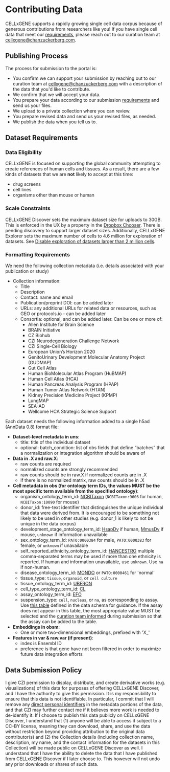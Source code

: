 # Contributing Data

CELLxGENE supports a rapidly growing single cell data corpus because of generous contributions from researchers like you! If you have single cell data that meet our [requirements](#dataset-requirements), please reach out to our curation team at [cellxgene@chanzuckerberg.com](mailto:cellxgene@chanzuckerberg.com).

## Publishing Process

The process for submission to the portal is:

- You confirm we can support your submission by reaching out to our curation team at [cellxgene@chanzuckerberg.com](mailto:cellxgene@chanzuckerberg.com) with a description of the data that you'd like to contribute.
- We confirm that we will accept your data.
- You prepare your data according to our submission [requirements](#dataset-requirements) and send us your files.
- We upload to a private collection where you can review.
- You prepare revised data and send us your revised files, as needed.
- We publish the data when you tell us to.

## Dataset Requirements

### Data Eligibility

CELLxGENE is focused on supporting the global community attempting to create references of human cells and tissues. As a result, there are a few kinds of datasets that we are **not** likely to accept at this time:

- drug screens
- cell lines
- organisms other than mouse or human

### Scale Constraints

CELLxGENE Discover sets the maximum dataset size for uploads to 30GB. This is enforced in the UX by a property in the [Dropbox Chooser](https://github.com/chanzuckerberg/single-cell-data-portal/blob/75c648e8b277d23c4ff0fe198754e660dfd981d9/frontend/src/components/DropboxChooser/index.tsx#L29). There is pending discovery to support larger dataset sizes. Additionally, CELLxGENE Explorer sets the maximum number of cells to 4.6 million for exploration of datasets. See [Disable exploration of datasets larger than 2 million cells](https://github.com/chanzuckerberg/single-cell-data-portal/issues/1538).

### Formatting Requirements

We need the following collection metadata (i.e. details associated with your publication or study)

- Collection information:
  - Title
  - Description
  - Contact: name and email
  - Publication/preprint DOI: can be added later
  - URLs: any additional URLs for related data or resources, such as GEO or protocols.io - can be added later
  - Consortia: optional, and can be added later. Can be one or more of:
    - Allen Institute for Brain Science
    - BRAIN Initiative
    - CZ Biohub
    - CZI Neurodegeneration Challenge Network
    - CZI Single-Cell Biology
    - European Union’s Horizon 2020
    - GenitoUrinary Development Molecular Anatomy Project (GUDMAP)
    - Gut Cell Atlas
    - Human BioMolecular Atlas Program (HuBMAP)
    - Human Cell Atlas (HCA)
    - Human Pancreas Analysis Program (HPAP)
    - Human Tumor Atlas Network (HTAN)
    - Kidney Precision Medicine Project (KPMP)
    - LungMAP
    - SEA-AD
    - Wellcome HCA Strategic Science Support

Each dataset needs the following information added to a single h5ad (AnnData 0.8) format file:

- **Dataset-level metadata in uns**:
  - title: title of the individual dataset
  - optional: batch_condition: list of obs fields that define “batches” that a normalization or integration algorithm should be aware of
- **Data in .X and raw.X**:
  - raw counts are required
  - normalized counts are strongly recommended
  - raw counts should be in raw.X if normalized counts are in .X
  - if there is no normalized matrix, raw counts should be in .X
- **Cell metadata in obs (for ontology term IDs, the values MUST be the most specific term available from the specified ontology)**:
  - organism_ontology_term_id: [NCBITaxon](https://www.ncbi.nlm.nih.gov/taxonomy) (`NCBITaxon:9606` for human, `NCBITaxon:10090` for mouse)
  - donor_id: free-text identifier that distinguishes the unique individual that data were derived from. It is encouraged to be something not likely to be used in other studies (e.g. donor_1 is likely to not be unique in the data corpus)
  - development_stage_ontology_term_id: [HsapDv](https://www.ebi.ac.uk/ols/ontologies/hsapdv) if human, [MmusDv](https://www.ebi.ac.uk/ols/ontologies/mmusdv) if mouse, `unknown` if information unavailable
  - sex_ontology_term_id: `PATO:0000384` for male, `PATO:0000383` for female, or `unknown` if unavailable
  - self_reported_ethnicity_ontology_term_id: [HANCESTRO](https://www.ebi.ac.uk/ols/ontologies/hancestro) multiple comma-separated terms may be used if more than one ethnicity is reported. If human and information unavailable, use `unknown`. Use `na` if non-human.
  - disease_ontology_term_id: [MONDO](https://www.ebi.ac.uk/ols/ontologies/mondo) or `PATO:0000461` for 'normal'
  - tissue_type: `tissue`, `organoid`, or `cell culture`
  - tissue_ontology_term_id: [UBERON](https://www.ebi.ac.uk/ols/ontologies/uberon)
  - cell_type_ontology_term_id: [CL](https://www.ebi.ac.uk/ols/ontologies/cl)
  - assay_ontology_term_id: [EFO](https://www.ebi.ac.uk/ols/ontologies/efo)
  - suspension_type: `cell`, `nucleus`, or `na`, as corresponding to assay. Use [this table](https://github.com/chanzuckerberg/single-cell-curation/blob/main/schema/4.0.0/schema.md#suspension_type) defined in the data schema for guidance. If the assay does not appear in this table, the most appropriate value MUST be selected and the [curation team informed](mailto:cellxgene@chanzuckerberg.com) during submission so that the assay can be added to the table.
- **Embeddings in obsm**:
  - One or more two-dimensional embeddings, prefixed with 'X\_'
- **Features in var & raw.var (if present)**:
  - index is Ensembl ID
  - preference is that gene have not been filtered in order to maximize future data integration efforts

## Data Submission Policy

I give CZI permission to display, distribute, and create derivative works (e.g. visualizations) of this data for purposes of offering CELLxGENE Discover, and I have the authority to give this permission. It is my responsibility to ensure that this data is not identifiable. In particular, I commit that I will remove any [direct personal identifiers](https://docs.google.com/document/d/1sboOmbafvMh3VYjK1-3MAUt0I13UUJfkQseq8ANLPl8/edit) in the metadata portions of the data, and that CZI may further contact me if it believes more work is needed to de-identify it. If I choose to publish this data publicly on CELLxGENE Discover, I understand that (1) anyone will be able to access it subject to a CC-BY license, meaning they can download, share, and use the data without restriction beyond providing attribution to the original data contributor(s) and (2) the Collection details (including collection name, description, my name, and the contact information for the datasets in this Collection) will be made public on CELLxGENE Discover as well. I understand that I have the ability to delete the data that I have published from CELLxGENE Discover if I later choose to. This however will not undo any prior downloads or shares of such data.
